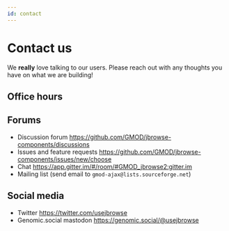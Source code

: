 ```yaml
---
id: contact
---
```



# Contact us

We **really** love talking to our users. Please reach out with any thoughts you
have on what we are building!

## Office hours

<GoogleCalendarScheduleFunction />

## Forums

- Discussion forum https://github.com/GMOD/jbrowse-components/discussions
- Issues and feature requests
  https://github.com/GMOD/jbrowse-components/issues/new/choose
- Chat https://app.gitter.im/#/room/#GMOD_jbrowse2:gitter.im
- Mailing list (send email to `gmod-ajax@lists.sourceforge.net`)

## Social media

- Twitter https://twitter.com/usejbrowse
- Genomic.social mastodon https://genomic.social/@usejbrowse
